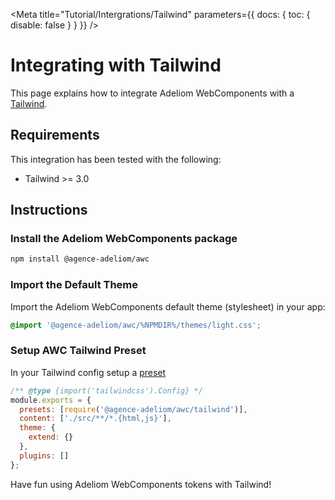 
<Meta title="Tutorial/Intergrations/Tailwind" parameters={{ docs: { toc: { disable: false } } }} />

# Integrating with Tailwind

This page explains how to integrate Adeliom WebComponents with a [Tailwind](https://tailwindcss.com/).

## Requirements

This integration has been tested with the following:

- Tailwind >= 3.0

## Instructions

### Install the Adeliom WebComponents package

```bash
npm install @agence-adeliom/awc
```

### Import the Default Theme

Import the Adeliom WebComponents default theme (stylesheet) in your app:

```css
@import '@agence-adeliom/awc/%NPMDIR%/themes/light.css';
```

### Setup AWC Tailwind Preset

In your Tailwind config setup a [preset](https://tailwindcss.com/docs/presets)

```js
/** @type {import('tailwindcss').Config} */
module.exports = {
  presets: [require('@agence-adeliom/awc/tailwind')],
  content: ['./src/**/*.{html,js}'],
  theme: {
    extend: {}
  },
  plugins: []
};
```

Have fun using Adeliom WebComponents tokens with Tailwind!
